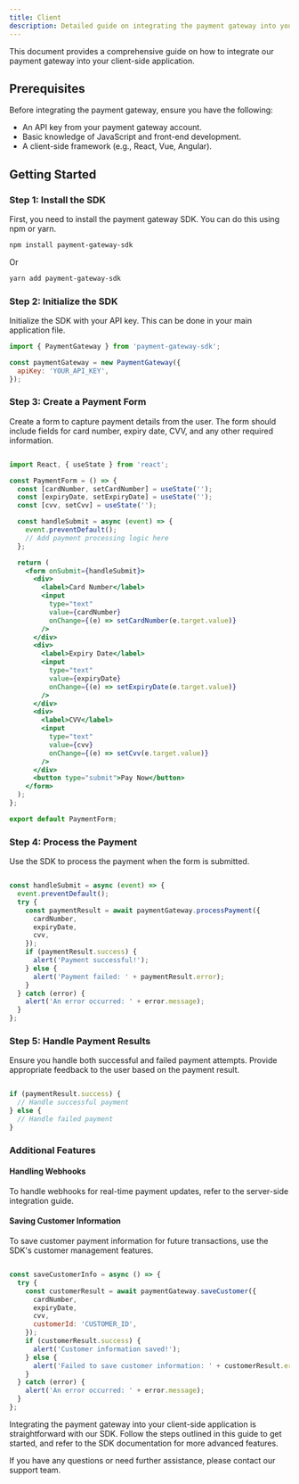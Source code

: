 ```yaml
---
title: Client
description: Detailed guide on integrating the payment gateway into your client-side application.
---
```

This document provides a comprehensive guide on how to integrate our payment gateway into your client-side application.

## Prerequisites

Before integrating the payment gateway, ensure you have the following:

- An API key from your payment gateway account.
- Basic knowledge of JavaScript and front-end development.
- A client-side framework (e.g., React, Vue, Angular).

## Getting Started

### Step 1: Install the SDK

First, you need to install the payment gateway SDK. You can do this using npm or yarn.

```bash
npm install payment-gateway-sdk
```

Or 

```bash
yarn add payment-gateway-sdk
```

### Step 2: Initialize the SDK

Initialize the SDK with your API key. This can be done in your main application file.

```js 
import { PaymentGateway } from 'payment-gateway-sdk';

const paymentGateway = new PaymentGateway({
  apiKey: 'YOUR_API_KEY',
});
```

### Step 3: Create a Payment Form

Create a form to capture payment details from the user. The form should include fields for card number, expiry date, CVV, and any other required information.

```jsx 

import React, { useState } from 'react';

const PaymentForm = () => {
  const [cardNumber, setCardNumber] = useState('');
  const [expiryDate, setExpiryDate] = useState('');
  const [cvv, setCvv] = useState('');

  const handleSubmit = async (event) => {
    event.preventDefault();
    // Add payment processing logic here
  };

  return (
    <form onSubmit={handleSubmit}>
      <div>
        <label>Card Number</label>
        <input
          type="text"
          value={cardNumber}
          onChange={(e) => setCardNumber(e.target.value)}
        />
      </div>
      <div>
        <label>Expiry Date</label>
        <input
          type="text"
          value={expiryDate}
          onChange={(e) => setExpiryDate(e.target.value)}
        />
      </div>
      <div>
        <label>CVV</label>
        <input
          type="text"
          value={cvv}
          onChange={(e) => setCvv(e.target.value)}
        />
      </div>
      <button type="submit">Pay Now</button>
    </form>
  );
};

export default PaymentForm;

```

### Step 4: Process the Payment

Use the SDK to process the payment when the form is submitted.

```js

const handleSubmit = async (event) => {
  event.preventDefault();
  try {
    const paymentResult = await paymentGateway.processPayment({
      cardNumber,
      expiryDate,
      cvv,
    });
    if (paymentResult.success) {
      alert('Payment successful!');
    } else {
      alert('Payment failed: ' + paymentResult.error);
    }
  } catch (error) {
    alert('An error occurred: ' + error.message);
  }
};

```

### Step 5: Handle Payment Results

Ensure you handle both successful and failed payment attempts. Provide appropriate feedback to the user based on the payment result.

```js

if (paymentResult.success) {
  // Handle successful payment
} else {
  // Handle failed payment
}

```

### Additional Features

#### Handling Webhooks

To handle webhooks for real-time payment updates, refer to the server-side integration guide.

#### Saving Customer Information

To save customer payment information for future transactions, use the SDK's customer management features.

```js

const saveCustomerInfo = async () => {
  try {
    const customerResult = await paymentGateway.saveCustomer({
      cardNumber,
      expiryDate,
      cvv,
      customerId: 'CUSTOMER_ID',
    });
    if (customerResult.success) {
      alert('Customer information saved!');
    } else {
      alert('Failed to save customer information: ' + customerResult.error);
    }
  } catch (error) {
    alert('An error occurred: ' + error.message);
  }
};

```

Integrating the payment gateway into your client-side application is straightforward with our SDK. Follow the steps outlined in this guide to get started, and refer to the SDK documentation for more advanced features.

If you have any questions or need further assistance, please contact our support team.